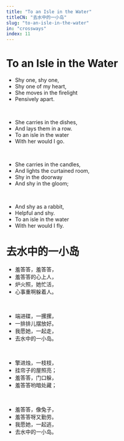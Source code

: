 ```yaml
---
title: "To an Isle in the Water"
titleCN: "去水中的一小岛"
slug: "to-an-isle-in-the-water"
in: "crossways"
index: 11
---
```


<PoemContent>

<PoemSection>

# To an Isle in the Water
- Shy one, shy one,
- Shy one of my heart,
- She moves in the firelight
- Pensively apart.

<br />

- She carries in the dishes,
- And lays them in a row.
- To an isle in the water
- With her would I go.

<br />

- She carries in the candles,
- And lights the curtained room,
- Shy in the doorway
- And shy in the gloom;

<br />

- And shy as a rabbit,
- Helpful and shy.
- To an isle in the water
- With her would I fly.

</PoemSection>

<PoemSection>

# 去水中的一小岛
- 羞答答，羞答答，
- 羞答答的心上人，
- 炉火照，她忙活，
- 心事重啊躲着人。

<br />

- 端进碟，一摞摞，
- 一排排儿摆放好。
- 我愿她，一起走，
- 去水中的一小岛。

<br />

- 擎进烛，一枝枝，
- 挂帘子的屋照亮；
- 羞答答，门口躲，
- 羞答答哟暗处藏；

<br />

- 羞答答，像兔子，
- 羞答答呀又勤劳。
- 我愿她，一起逃，
- 去水中的一小岛。

</PoemSection>

</PoemContent>

<PoemTranslator translator="傅浩"/>
